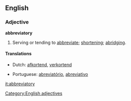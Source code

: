==English==

===Adjective===
'''abbreviatory'''

# Serving or tending to [[abbreviate]]; [[shortening]]; [[abridging]].

====Translations====
{{top}}
*Dutch: [[afkortend]], [[verkortend]]
{{mid}}
*Portuguese: [[abreviatório]], [[abreviativo]]
{{bottom}}

[[Category:English adjectives]]
[[it:abbreviatory]]